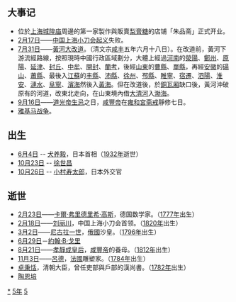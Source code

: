 {{yearTOC|1855|清'''[[咸丰|咸丰]]五年'''；[[太平天国|太平天国]]'''[[太平天国_(年号)|太平天国]][[乙卯|乙榮]]五年'''；刘丽川'''[[天运_(刘丽川)|天运]]三年'''；大成'''[[洪德_(陳開)|洪德]]元年'''；越南'''[[嗣德|嗣德]]八年'''；日本'''[[安政|安政]]二年'''}}

== 大事记 ==
*位於[[上海城隍庙|上海城隍庙]]周邊的第一家製作與販賣[[梨膏糖|梨膏糖]]的店铺「朱品斋」正式开业。
*[[2月17日|2月17日]]——[[中国|中国]][[上海|上海]][[小刀会|小刀会]][[起义|起义]]失败。
*[[7月31日|7月31日]]——[[咸丰黄河大改道|黃河大改道]]。（清文宗[[咸丰_(年号)|咸丰]]五年六月十八日）。在改道前，黃河下游流經路線，按照現時中國行政區域劃分，大體上經過[[河南|河南]]的[[荥阳市|滎陽]]、[[郑州市|鄭州]]、[[原阳县|原陽]]、[[延津|延津]]、[[封丘|封丘]]、[[中牟|中牟]]、[[开封市|開封]]、[[兰考县|蘭考]]，後經[[山東|山東]]的[[曹县|曹縣]]、[[单县|單縣]]，再經[[安徽|安徽]]的[[砀山县|碭山]]、[[蕭縣|蕭縣]]、最後入[[江蘇|江蘇]]的[[丰县|丰縣]]、[[沛县|沛縣]]、[[徐州|徐州]]、[[邳州市|邳縣]]、[[睢寧|睢寧]]、[[宿迁县_(唐朝)|宿遷]]、[[泗阳县|泗陽]]、[[淮安市|淮安]]、[[涟水县|漣水]]、[[阜宁县|阜寧]]、[[滨海县|濱海]]然後入[[黃海|黃海]]。但在改道後，於[[銅瓦厢|銅瓦厢]]缺口後，黃河沖破原有的河道，改東北走向，在山東境內借[[大清河|大清河]]入[[渤海|渤海]]。
*[[9月16日|9月16日]]——[[道光帝|道光帝]][[生忌|生忌]]之日，[[咸豐帝|咸豐帝]]在[[雍和宮|雍和宮]][[斋戒|斋戒]]靜修七日。
*[[雅基马战争|雅基马战争]]。

== 出生 ==
* [[6月4日|6月4日]] -- [[犬养毅|犬养毅]]，日本首相（[[1932年|1932年]]逝世）
* [[10月23日|10月23日]] -- [[徐世昌|徐世昌]]
* [[10月26日|10月26日]] -- [[小村壽太郎|小村寿太郎]]，日本外交官

== 逝世 ==
{{Wikisource year mention}}
*[[2月23日|2月23日]]——[[卡爾·弗里德里希·高斯|卡爾·弗里德里希·高斯]]，德国数学家。（[[1777年|1777年]]出生）
*[[2月18日|2月18日]]——[[刘丽川|刘丽川]]，中国上海小刀会首领。（[[1820年|1820年]]出生）
*[[3月2日|3月2日]]——[[尼古拉一世_(俄國)|尼古拉一世]]，[[俄國|俄國]]沙皇。（[[1796年|1796年]]出生）
*[[6月29日|6月29日]]－[[約翰·B·戈里|約翰·B·戈里]]
*[[8月21日|8月21日]]——[[孝靜成皇后|孝靜成皇后]]，[[咸豐帝|咸豐帝]]的養母。（[[1812年|1812年]]出生）
*[[11月3日|11月3日]]——[[呂德|呂德]]，[[法國|法國]]雕塑家。（[[1784年|1784年]]出生）
*[[卓秉恬|卓秉恬]]，清朝大臣，曾任吏部與戶部的漢尚書。（[[1782年|1782年]]出生）
*[[陶恩培|陶恩培]]

[[Category:1855年|*]]
[[Category:1850年代|5年]]
[[Category:19世纪各年|5]]
